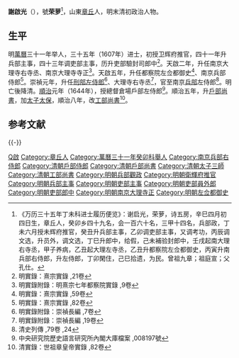 '''謝啟光'''（{{bd|1577年||1658年|catIdx=X謝}}），號'''荣萝'''<ref>《万历三十五年丁未科进士履历便览》：谢启光，荣萝，诗五房，辛巳四月初四日生，章丘人，癸卯乡四十九名，会一百六十名，三甲十四名，兵部政，丁未六月授未辉府推官，癸丑升兵部主事，乙卯调吏部主事，又调考功，丙辰调文选，升员外，调文选，丁巳升郎中，给假，己未補验封郎中，壬戌起南大理右寺丞，甲子养病，乙丑起大理左寺丞，乙丑升都察院左佥都御史，丙寅升南兵部右侍郎，升左侍郎，丁卯閑住，己巳拾遗，为民。曾祖九章；祖庭宣；父孔仕。</ref>，山東[[章丘|章丘]]人，明末清初政治人物。

== 生平 ==
明[[萬曆|萬曆]]三十一年举人，三十五年（1607年）进士，初授卫辉府推官，四十一年升兵部主事，四十三年调吏部主事，历升吏部驗封司郎中<ref>明實錄：熹宗實錄 ,21卷</ref>。天啟二年，升任南京大理寺右寺丞、南京大理寺寺正<ref>明實錄附錄：明熹宗七年都察院實錄 ,9卷</ref>。天啟五年，升任都察院左佥都御史<ref>明實錄：熹宗實錄 ,59卷</ref>、南京兵部侍郎<ref>明實錄：熹宗實錄 ,82卷</ref>。崇禎元年，升任[[刑部左侍郎|刑部左侍郎]]<ref>明實錄附錄：崇禎長編 ,7卷</ref>、大理寺右寺丞<ref>明實錄附錄：崇禎長編 ,19卷</ref>，官至南京[[兵部|兵部]]左侍郎<ref>清史列傳 ,79卷 ,24</ref>。明亡後降清。[[順治|順治]]元年（1644年），授總督倉場戶部左侍郎<ref>中央研究院歷史語言研究所內閣大庫檔案 ,008197號</ref>。順治五年，升[[戶部尚書|戶部尚書]]，加[[太子太保|太子太保]]，順治八年，改[[工部尚書|工部尚書]]<ref>清實錄：世祖章皇帝實錄 ,82卷</ref>。

==参考文献==
{{reflist|3}}

{{-}}
{{start box}}
{{s-off}}
{{succession box|職務首創|[[党崇雅|-{党}-崇雅]]|[[清朝户部尚书列表#户部汉尚书|清朝戶部漢尚書]]|<small>順治五年七月丁丑－順治八年閏二月甲寅<br>（1648年9月1日－1651年3月27日）</small>}}
{{end box}}

{{萬曆三十五年丁未科殿試金榜}}

{{Authority control}}

{{DEFAULTSORT:Xie謝}}
[[Category:謝姓|Q啟]]
[[Category:章丘人|Category:章丘人]]
[[Category:萬曆三十一年癸卯科舉人|Category:萬曆三十一年癸卯科舉人]]
[[Category:南京兵部右侍郎|Category:南京兵部右侍郎]]
[[Category:清朝戶部侍郎|Category:清朝戶部侍郎]]
[[Category:清朝戶部尚書|Category:清朝戶部尚書]]
[[Category:清朝太子三師|Category:清朝太子三師]]
[[Category:清朝工部尚書|Category:清朝工部尚書]]
[[Category:明朝兵部觀政|Category:明朝兵部觀政]]
[[Category:明朝衛輝府推官|Category:明朝衛輝府推官]]
[[Category:明朝兵部主事|Category:明朝兵部主事]]
[[Category:明朝吏部主事|Category:明朝吏部主事]]
[[Category:明朝吏部員外郎|Category:明朝吏部員外郎]]
[[Category:明朝吏部郎中|Category:明朝吏部郎中]]
[[Category:明朝南京大理寺正|Category:明朝南京大理寺正]]
[[Category:明朝左佥都御史|Category:明朝左佥都御史]]